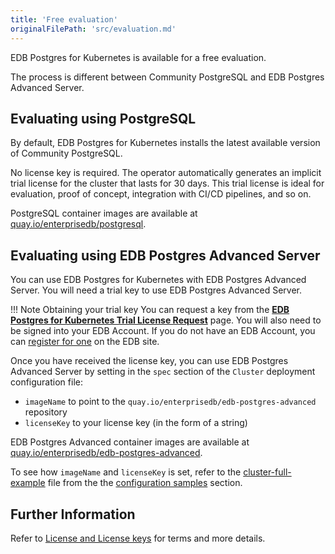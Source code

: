 ```yaml
---
title: 'Free evaluation'
originalFilePath: 'src/evaluation.md'
---
```


EDB Postgres for Kubernetes is available for a free evaluation.

The process is different between Community PostgreSQL and EDB Postgres Advanced Server.

## Evaluating using PostgreSQL

By default, EDB Postgres for Kubernetes installs the latest available
version of Community PostgreSQL.

No license key is required. The operator automatically generates an implicit trial license for the cluster that lasts for
30 days. This trial license is ideal for evaluation, proof of concept, integration with CI/CD pipelines, and so on.

PostgreSQL container images are available at [quay.io/enterprisedb/postgresql](https://quay.io/repository/enterprisedb/postgresql).

## Evaluating using EDB Postgres Advanced Server

You can use EDB Postgres for Kubernetes with EDB Postgres Advanced Server. You will need a trial key to use EDB Postgres Advanced Server.

!!! Note Obtaining your trial key
    You can request a key from the **[EDB Postgres for Kubernetes Trial License Request](https://cloud-native.enterprisedb.com/trial/)** page. You will also need to be signed into your EDB Account. If you do not have an EDB Account, you can [register for one](https://www.enterprisedb.com/accounts/register) on the EDB site. 

Once you have received the license key, you can use EDB Postgres Advanced Server
by setting in the `spec` section of the `Cluster` deployment configuration file:

-   `imageName` to point to the `quay.io/enterprisedb/edb-postgres-advanced` repository
-   `licenseKey` to your license key (in the form of a string)

EDB Postgres Advanced container images are available at
[quay.io/enterprisedb/edb-postgres-advanced](https://quay.io/repository/enterprisedb/edb-postgres-advanced).

To see how `imageName` and `licenseKey` is set, refer to the [cluster-full-example](../samples/cluster-example-full.yaml) file from the the [configuration samples](samples.md) section.

## Further Information

Refer to [License and License keys](license_keys.md) for terms and more details.
